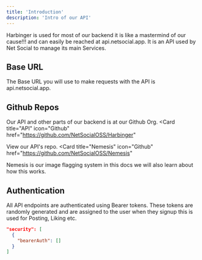 ```yaml
---
title: 'Introduction'
description: 'Intro of our API'
---
```


<Note>
 Harbinger is used for most of our backend it is like a mastermind of our cause!!! and can easily be reached at api.netsocial.app. It is an API used by Net Social to manage its main Services.
</Note>

## Base URL

The Base URL you will use to make requests with the API is api.netsocial.app.

## Github Repos
Our API and other parts of our backend is at our Github Org.
<Card
  title="API"
  icon="Github"
  href="https://github.com/NetSocialOSS/Harbinger"
>
  View our API's repo.
</Card>
<Card
  title="Nemesis"
  icon="Github"
  href="https://github.com/NetSocialOSS/Nemesis"
>
Nemesis is our image flagging system in this docs we will also learn about how this works.
</Card>

## Authentication

All API endpoints are authenticated using Bearer tokens. These tokens are randomly generated and are assigned to the user when they signup this is used for Posting, Liking etc.

```json
"security": [
  {
    "bearerAuth": []
  }
]
```
